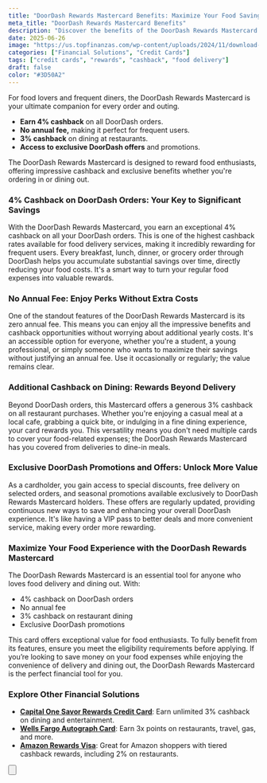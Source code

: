 ```yaml
---
title: "DoorDash Rewards Mastercard Benefits: Maximize Your Food Savings"
meta_title: "DoorDash Rewards Mastercard Benefits"
description: "Discover the benefits of the DoorDash Rewards Mastercard: earn high cashback on DoorDash orders and dining, enjoy no annual fee, and access exclusive promotions."
date: 2025-06-26
image: "https://us.topfinanzas.com/wp-content/uploads/2024/11/download-4.webp"
categories: ["Financial Solutions", "Credit Cards"]
tags: ["credit cards", "rewards", "cashback", "food delivery"]
draft: false
color: "#3D50A2"
---
```


For food lovers and frequent diners, the DoorDash Rewards Mastercard is your ultimate companion for every order and outing.

- **Earn 4% cashback** on all DoorDash orders.
- **No annual fee,** making it perfect for frequent users.
- **3% cashback** on dining at restaurants.
- **Access to exclusive DoorDash offers** and promotions.

The DoorDash Rewards Mastercard is designed to reward food enthusiasts, offering impressive cashback and exclusive benefits whether you're ordering in or dining out.

### 4% Cashback on DoorDash Orders: Your Key to Significant Savings

With the DoorDash Rewards Mastercard, you earn an exceptional 4% cashback on all your DoorDash orders. This is one of the highest cashback rates available for food delivery services, making it incredibly rewarding for frequent users. Every breakfast, lunch, dinner, or grocery order through DoorDash helps you accumulate substantial savings over time, directly reducing your food costs. It's a smart way to turn your regular food expenses into valuable rewards.

### No Annual Fee: Enjoy Perks Without Extra Costs

One of the standout features of the DoorDash Rewards Mastercard is its zero annual fee. This means you can enjoy all the impressive benefits and cashback opportunities without worrying about additional yearly costs. It's an accessible option for everyone, whether you're a student, a young professional, or simply someone who wants to maximize their savings without justifying an annual fee. Use it occasionally or regularly; the value remains clear.

### Additional Cashback on Dining: Rewards Beyond Delivery

Beyond DoorDash orders, this Mastercard offers a generous 3% cashback on all restaurant purchases. Whether you're enjoying a casual meal at a local cafe, grabbing a quick bite, or indulging in a fine dining experience, your card rewards you. This versatility means you don't need multiple cards to cover your food-related expenses; the DoorDash Rewards Mastercard has you covered from deliveries to dine-in meals.

### Exclusive DoorDash Promotions and Offers: Unlock More Value

As a cardholder, you gain access to special discounts, free delivery on selected orders, and seasonal promotions available exclusively to DoorDash Rewards Mastercard holders. These offers are regularly updated, providing continuous new ways to save and enhancing your overall DoorDash experience. It's like having a VIP pass to better deals and more convenient service, making every order more rewarding.

### Maximize Your Food Experience with the DoorDash Rewards Mastercard

The DoorDash Rewards Mastercard is an essential tool for anyone who loves food delivery and dining out. With:

- 4% cashback on DoorDash orders
- No annual fee
- 3% cashback on restaurant dining
- Exclusive DoorDash promotions

This card offers exceptional value for food enthusiasts. To fully benefit from its features, ensure you meet the eligibility requirements before applying. If you’re looking to save money on your food expenses while enjoying the convenience of delivery and dining out, the DoorDash Rewards Mastercard is the perfect financial tool for you.

<AdZone id="us_budgetbeepro_4" />

### Explore Other Financial Solutions

- [**Capital One Savor Rewards Credit Card**](/financial-solutions/capital-one-savor-rewards-credit-card-benefits): Earn unlimited 3% cashback on dining and entertainment.
- [**Wells Fargo Autograph Card**](/financial-solutions/wells-fargo-autograph-card-benefits): Earn 3x points on restaurants, travel, gas, and more.
- [**Amazon Rewards Visa**](/financial-solutions/amazon-rewards-visa-credit-card-benefits): Great for Amazon shoppers with tiered cashback rewards, including 2% on restaurants.

<Button
  label="See Requirements"
  link="/financial-solutions/doordash-rewards-mastercard-requirements"
/>
